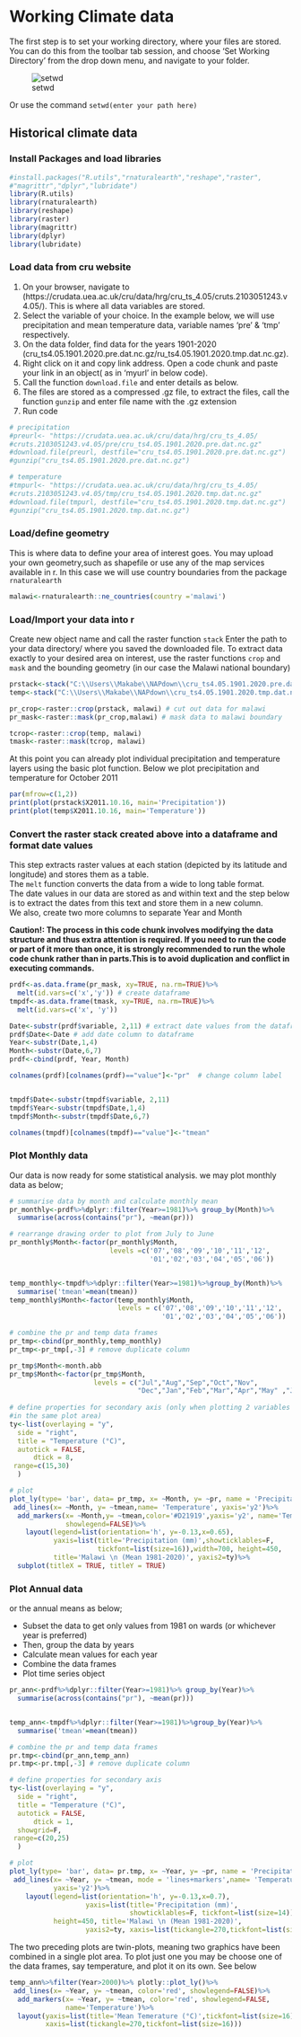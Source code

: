 # Working Climate data

The first step is to set your working directory, where your files are stored. You can do this from the toolbar tab session, and choose 'Set Working Directory' from the drop down menu, and navigate to your folder. 

![setwd](tutorial_screenshots/setwd.png)


Or use the command `setwd(enter your path here)`


## Historical climate data

### Install Packages and load libraries


```r
#install.packages("R.utils","rnaturalearth","reshape","raster",
#"magrittr","dplyr","lubridate")
library(R.utils)
library(rnaturalearth)
library(reshape)
library(raster)
library(magrittr)
library(dplyr)
library(lubridate)
```

### Load data from cru website

1. On your browser, navigate to (https://crudata.uea.ac.uk/cru/data/hrg/cru_ts_4.05/cruts.2103051243.v4.05/). This is where all data variables are stored. 
2. Select the variable of your choice. In the example below, we will use precipitation and mean temperature data, variable names 'pre' & 'tmp' respectively. 
3. On the data folder, find data for the years 1901-2020 
(cru_ts4.05.1901.2020.pre.dat.nc.gz/ru_ts4.05.1901.2020.tmp.dat.nc.gz). 
4. Right click on it and copy link address. Open a code chunk and paste your link in an object( as in 'myurl' in below code).
5. Call the function `download.file` and enter details as below.
6. The files are stored as a compressed .gz file, to extract the files, call the function `gunzip` and enter file name with the .gz extension
7. Run code


```r

# precipitation
#preurl<- "https://crudata.uea.ac.uk/cru/data/hrg/cru_ts_4.05/
#cruts.2103051243.v4.05/pre/cru_ts4.05.1901.2020.pre.dat.nc.gz"
#download.file(preurl, destfile="cru_ts4.05.1901.2020.pre.dat.nc.gz")
#gunzip("cru_ts4.05.1901.2020.pre.dat.nc.gz")

# temperature
#tmpurl<- "https://crudata.uea.ac.uk/cru/data/hrg/cru_ts_4.05/
#cruts.2103051243.v4.05/tmp/cru_ts4.05.1901.2020.tmp.dat.nc.gz"
#download.file(tmpurl, destfile="cru_ts4.05.1901.2020.tmp.dat.nc.gz")
#gunzip("cru_ts4.05.1901.2020.tmp.dat.nc.gz")
```

### Load/define geometry
This is where data to define your area of interest goes.
You may upload your own geometry,such as shapefile or use any of the map services available in r. In this case we will use country boundaries from the package `rnaturalearth`

```r
malawi<-rnaturalearth::ne_countries(country ='malawi')
```

### Load/Import your data into r
Create new object name and call the raster function `stack`
Enter the path to your data directory/ where you saved the downloaded file.
To extract data exactly to your desired area on interest, use the raster functions `crop` and `mask` and the bounding geometry (in our case the Malawi national boundary)

```r

prstack<-stack("C:\\Users\\Makabe\\NAPdown\\cru_ts4.05.1901.2020.pre.dat.nc")
temp<-stack("C:\\Users\\Makabe\\NAPdown\\cru_ts4.05.1901.2020.tmp.dat.nc")

pr_crop<-raster::crop(prstack, malawi) # cut out data for malawi
pr_mask<-raster::mask(pr_crop,malawi) # mask data to malawi boundary

tcrop<-raster::crop(temp, malawi)
tmask<-raster::mask(tcrop, malawi)

```

At this point you can already plot individual precipitation and temperature layers using the basic plot function. Below we plot precipitation and temperature  for October 2011

```r
par(mfrow=c(1,2))
print(plot(prstack$X2011.10.16, main='Precipitation'))
print(plot(temp$X2011.10.16, main='Temperature'))
```


### Convert the raster stack created above into a dataframe and format date values
This step extracts raster values at each station (depicted by its latitude and longitude) and stores them as a table.  
The `melt` function converts the data from a wide to long table format.     
The date values in our data are stored as and within text and the step below is to extract the dates from this text and store them in a new column.     
We also, create two more columns to separate Year and Month  

__Caution!: The process in this code chunk involves modifying the data structure and thus extra attention is required. If you need to run the code or part of it more than once, it is strongly recommended to run the whole code chunk rather than in parts.This is to avoid duplication and conflict in executing commands.__ 

```r

prdf<-as.data.frame(pr_mask, xy=TRUE, na.rm=TRUE)%>%
  melt(id.vars=c('x','y')) # create dataframe
tmpdf<-as.data.frame(tmask, xy=TRUE, na.rm=TRUE)%>%
  melt(id.vars=c('x', 'y'))

Date<-substr(prdf$variable, 2,11) # extract date values from the dataframe
prdf$Date<-Date # add date column to dataframe
Year<-substr(Date,1,4)
Month<-substr(Date,6,7)
prdf<-cbind(prdf, Year, Month)

colnames(prdf)[colnames(prdf)=="value"]<-"pr"  # change column label


tmpdf$Date<-substr(tmpdf$variable, 2,11) 
tmpdf$Year<-substr(tmpdf$Date,1,4)
tmpdf$Month<-substr(tmpdf$Date,6,7)

colnames(tmpdf)[colnames(tmpdf)=="value"]<-"tmean" 

```

### Plot Monthly data
Our data is now ready for some statistical analysis.
we may plot monthly data as below;

```r
# summarise data by month and calculate monthly mean
pr_monthly<-prdf%>%dplyr::filter(Year>=1981)%>% group_by(Month)%>%
  summarise(across(contains("pr"), ~mean(pr))) 

# rearrange drawing order to plot from July to June
pr_monthly$Month<-factor(pr_monthly$Month,
                         levels =c('07','08','09','10','11','12',
                                   '01','02','03','04','05','06'))


temp_monthly<-tmpdf%>%dplyr::filter(Year>=1981)%>%group_by(Month)%>%
  summarise('tmean'=mean(tmean))
temp_monthly$Month<-factor(temp_monthly$Month, 
                           levels = c('07','08','09','10','11','12',
                                      '01','02','03','04','05','06'))

# combine the pr and temp data frames 
pr_tmp<-cbind(pr_monthly,temp_monthly) 
pr_tmp<-pr_tmp[,-3] # remove duplicate column

pr_tmp$Month<-month.abb
pr_tmp$Month<-factor(pr_tmp$Month, 
                     levels = c("Jul","Aug","Sep","Oct","Nov", 
                                "Dec","Jan","Feb","Mar","Apr","May" ,"Jun"))
 
# define properties for secondary axis (only when plotting 2 variables 
#in the same plot area)
ty<-list(overlaying = "y",
  side = "right",
  title = "Temperature (°C)",
  autotick = FALSE,
      dtick = 8,
 range=c(15,30)
  )

# plot 
plot_ly(type= 'bar', data= pr_tmp, x= ~Month, y= ~pr, name = 'Precipitation')%>%
 add_lines(x= ~Month, y= ~tmean,name= 'Temperature', yaxis='y2')%>%
  add_markers(x= ~Month,y= ~tmean,color='#D21919',yaxis='y2', name='Temperature', 
              showlegend=FALSE)%>%
    layout(legend=list(orientation='h', y=-0.13,x=0.65), 
           yaxis=list(title='Precipitation (mm)',showticklables=F,
                      tickfont=list(size=16)),width=700, height=450, 
           title='Malawi \n (Mean 1981-2020)', yaxis2=ty)%>%
  subplot(titleX = TRUE, titleY = TRUE)
```

### Plot Annual data
or the annual means as below;  

+ Subset the data to get only values from 1981 on wards (or whichever year is preferred)
+ Then, group the data by years
+ Calculate mean values for each year
+ Combine the data frames
+ Plot time series object


```r

pr_ann<-prdf%>%dplyr::filter(Year>=1981)%>% group_by(Year)%>%
  summarise(across(contains("pr"), ~mean(pr))) 


temp_ann<-tmpdf%>%dplyr::filter(Year>=1981)%>%group_by(Year)%>%
  summarise('tmean'=mean(tmean))

# combine the pr and temp data frames
pr.tmp<-cbind(pr_ann,temp_ann) 
pr.tmp<-pr.tmp[,-3] # remove duplicate column

# define properties for secondary axis
ty<-list(overlaying = "y",
  side = "right",
  title = "Temperature (°C)",
  autotick = FALSE,
      dtick = 1,
  showgrid=F,
 range=c(20,25)
  )

# plot 
plot_ly(type= 'bar', data= pr.tmp, x= ~Year, y= ~pr, name = 'Precipitation')%>%
 add_lines(x= ~Year, y= ~tmean, mode = 'lines+markers',name= 'Temperature',
           yaxis='y2')%>%
    layout(legend=list(orientation='h', y=-0.13,x=0.7), 
                   yaxis=list(title='Precipitation (mm)',
                              showticklables=F, tickfont=list(size=14)),width=700, 
           height=450, title='Malawi \n (Mean 1981-2020)', 
                   yaxis2=ty, xaxis=list(tickangle=270,tickfont=list(size=14)))


```



The two preceding plots are twin-plots, meaning two graphics have been combined in a single plot area. 
To plot just one you may be choose one of the data frames, say temperature, and plot it on its own. See below


```r

temp_ann%>%filter(Year>2000)%>% plotly::plot_ly()%>%
 add_lines(x= ~Year, y= ~tmean, color='red', showlegend=FALSE)%>%
  add_markers(x= ~Year, y= ~tmean, color='red', showlegend=FALSE, 
              name='Temperature')%>%
  layout(yaxis=list(title='Mean Temerature (°C)',tickfont=list(size=16)),
         xaxis=list(tickangle=270,tickfont=list(size=16)))

```

